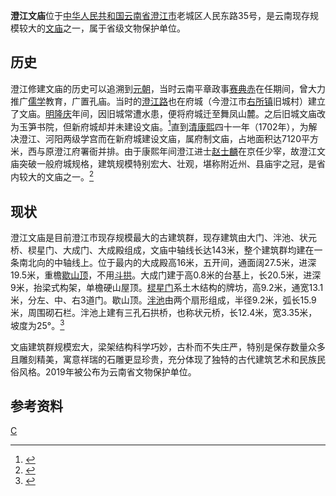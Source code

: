 {{coord|24|40|19|N|102|55|07|E|region:CN_type:landmark|display=title}}
{{文物保护单位
| 级别 = 省级
| 省区市 = 云南省
| 名称 = 澄江文庙古建筑群
| 图片 = [[File:澄江文庙.jpg|270px]]
| 编号 = 8-23
| 分类 = 古建筑
| 时代 = [[清朝|清]]
| 所在 = [[玉溪市|玉溪市]][[澄江市|澄江市]]
| 登录 = 2019年公布
| 备注 ={{maplink|frame=yes|plain=yes|type=point|frame-lat=24.671939|frame-long=102.918695|zoom=14|coord={{coord|24.671939|102.918695}}}}
}}
'''澄江文庙'''位于[[中华人民共和国|中华人民共和国]][[云南省|云南省]][[澄江市|澄江市]]老城区人民东路35号，是云南现存规模较大的[[文庙|文庙]]之一，属于省级文物保护单位。

==历史==
澄江修建文庙的历史可以追溯到[[元朝|元朝]]，当时云南平章政事[[赛典赤|赛典赤]]在任期间，曾大力推广[[儒学|儒学]]教育，广置孔庙。当时的[[澄江路|澄江路]]也在府城（今澄江市[[右所镇_(澄江县)|右所镇]]旧城村）建立了文庙。[[明朝|明]][[隆庆_(明朝)|隆庆]]年间，因旧城常遭水患，便将府城迁至舞凤山麓。之后旧城文庙改为玉笋书院，但新府城却并未建设文庙。<ref>{{cite web |title=久经岁月磨砺的澄江文庙 |url=http://www.yunnan.cn/html/2017-04/10/content_4786573.htm |website=云南网 |accessdate=2021-01-02 }}{{Dead link}}</ref>直到[[清朝|清]][[康熙|康熙]]四十一年（1702年），为解决澄江、河阳两级学宫而在新府城建设文庙，属府制文庙，占地面积达7120平方米，西与原澄江府署衙并排。由于康熙年间澄江进士[[赵士麟|赵士麟]]在京任少宰，故澄江文庙突破一般府城规格，建筑规模特别宏大、壮观，堪称附近州、县庙宇之冠，是省内较大的文庙之一。<ref>{{cite web |title=澄江文庙古建筑群上榜省级文物保护单位名单 |url=http://www.yuxinet.cn/xw/sz/2019/01/4548083.shtml |website=玉溪网 |accessdate=2021-01-02}}</ref>

==现状==
澄江文庙是目前澄江市现存规模最大的古建筑群，现存建筑由大门、泮池、状元桥、棂星门、大成门、大成殿组成，文庙中轴线长达143米，整个建筑群均建在一条南北向的中轴线上。位于最内的大成殿高16米，五开间，通面阔27.5米，进深19.5米，重檐[[歇山顶|歇山顶]]，不用[[斗拱|斗拱]]。大成门建于高0.8米的台基上，长20.5米，进深9米，抬梁式构架，单檐硬山屋顶。[[棂星门|棂星门]]系土木结构的牌坊，高9.2米，通宽13.1米，分左、中、右3道门。歇山顶。[[泮池|泮池]]由两个扇形组成，半径9.2米，弧长15.9米，周围砌石栏。泮池上建有三孔石拱桥，也称状元桥，长12.4米，宽3.35米，坡度为25°。<ref>{{cite book zh |author=澄江县史志编纂委员会 |title=《澄江县志》 |format=M |edition=1 |location=昆明 |publisher=云南人民出版社 |date=2002年6月 |pages=596页 |id= ISBN 7-222-03323-8/K·417|ignore-isbn-error=true}}</ref>

文庙建筑群规模宏大，梁架结构科学巧妙，古朴而不失庄严，特别是保存数量众多且雕刻精美，寓意祥瑞的石雕更显珍贵，充分体现了独特的古代建筑艺术和民族民俗风格。2019年被公布为云南省文物保护单位。
==参考资料==
{{reflist}}
[[Category:澄江市|C]]